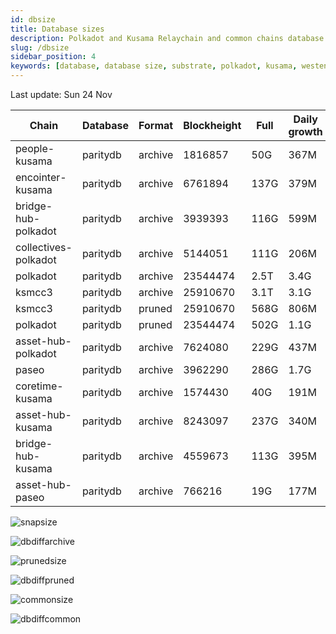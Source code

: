 ```yaml
---
id: dbsize
title: Database sizes
description: Polkadot and Kusama Relaychain and common chains database sizes
slug: /dbsize
sidebar_position: 4
keywords: [database, database size, substrate, polkadot, kusama, westend]
---
```



Last update: Sun 24 Nov

| Chain    | Database   | Format | Blockheight | Full         | Daily growth |
| ------------------------| ----------- | -------- | ------- | ---------- | ----- | 
| people-kusama | paritydb | archive | 1816857 | 50G | 367M |
| encointer-kusama | paritydb | archive | 6761894 | 137G | 379M |
| bridge-hub-polkadot | paritydb | archive | 3939393 | 116G | 599M |
| collectives-polkadot | paritydb | archive | 5144051 | 111G | 206M |
| polkadot | paritydb | archive | 23544474 | 2.5T | 3.4G |
| ksmcc3 | paritydb | archive | 25910670 | 3.1T | 3.1G |
| ksmcc3 | paritydb | pruned | 25910670 | 568G | 806M |
| polkadot | paritydb | pruned | 23544474 | 502G | 1.1G |
| asset-hub-polkadot | paritydb | archive | 7624080 | 229G | 437M |
| paseo | paritydb | archive | 3962290 | 286G | 1.7G |
| coretime-kusama | paritydb | archive | 1574430 | 40G | 191M |
| asset-hub-kusama | paritydb | archive | 8243097 | 237G | 340M |
| bridge-hub-kusama | paritydb | archive | 4559673 | 113G | 395M |
| asset-hub-paseo | paritydb | archive | 766216 | 19G | 177M |

![snapsize](/img/archivesize.png)

![dbdiffarchive](/img/dbdiffrelay.png)

![prunedsize](/img/prunedsize.png)

![dbdiffpruned](/img/dbdiffpruned.png)

![commonsize](/img/commonsize.png)

![dbdiffcommon](/img/dbdiffcommon.png)
